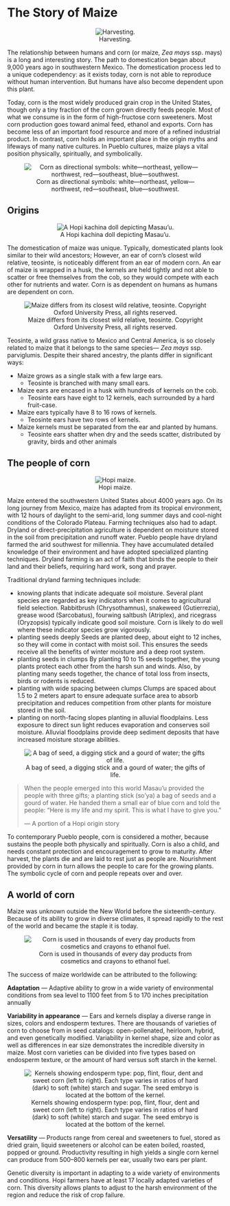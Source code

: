 # The Story of Maize
<div style="text-align: center;">
![Harvesting.](./images/chapter_2_header.jpg)
</div>

The relationship between humans and corn (or maize, *Zea mays* ssp. mays) is a long and interesting story. The path to domestication began about 9,000 years ago in southwestern Mexico. The domestication process led to a unique codependency: as it exists today, corn is not able to reproduce without human intervention. But humans have also become dependent upon this plant.  

Today, corn is the most widely produced grain crop in the United States, though only a tiny fraction of the corn grown directly feeds people. Most of what we consume is in the form of high-fructose corn sweeteners. Most corn production goes toward animal feed, ethanol and exports. Corn has become less of an important food resource and more of a refined industrial product. In contrast, corn holds an important place in the origin myths and lifeways of many native cultures. In Pueblo cultures, maize plays a vital position physically, spiritually, and symbolically.

<div style="text-align: center;">
![Corn as directional symbols: white—northeast, yellow—northwest, red—southeast, blue—southwest.](./images/directional_corn.jpg)
</div>

## Origins
<div style="text-align: center;">
![A Hopi kachina doll depicting Masau'u.](./images/section_2.1_origin.jpg)
</div>

The domestication of maize was unique. Typically, domesticated plants look similar to their wild ancestors; 
However, an ear of corn's closest wild relative, teosinte, is noticeably different from an ear of modern corn.
An ear of maize is wrapped in a husk, the kernels are held tightly and not able to scatter or free themselves from the cob, so
they would compete with each other for nutrients and water. Corn is as dependent on humans as humans are dependent on corn.

<div style="text-align: center;">
![Maize differs from its closest wild relative, teosinte. Copyright Oxford University Press, all rights reserved.](./images/teosinte.jpg)
</div>

Teosinte, a wild grass native to Mexico and Central America, is so closely related to maize that it belongs to the same species—
*Zea mays* ssp. parviglumis. Despite their shared ancestry, the plants differ in significant ways:

- Maize grows as a single stalk with a few large ears.
  - Teosinte is branched with many small ears.
- Maize ears are encased in a husk with hundreds of kernels on the cob.
  - Teosinte ears have eight to 12 
     kernels, each surrounded by a
     hard fruit-case.
- Maize ears typically have 8 to 16 rows 
     of  kernels.
  - Teosinte ears have two 
     rows of kernels.
- Maize kernels must be separated from 
     the ear and planted by humans.
  - Teosinte ears shatter when 
     dry and the seeds scatter, 
     distributed by gravity, 
     birds and other animals

## The people of corn
<div style="text-align: center;">
![Hopi maize.](./images/section_2.3_header.jpg)
</div>

Maize entered the southwestern United States about 4000 years ago. On its long journey from Mexico, maize has adapted from its tropical environment, with 12 hours of daylight to the semi-arid, long summer days and cool-night conditions of the Colorado Plateau. Farming techniques also had to adapt. Dryland or direct-precipitation agriculture is dependent on moisture stored in the soil from precipitation and runoff water. Pueblo people have dryland farmed the arid southwest for millennia. They have accumulated detailed knowledge of their environment and have adopted specialized planting techniques. Dryland farming is an act of faith that binds the people to their land and their beliefs, requiring hard work, song and prayer.

Traditional dryland farming techniques include:

- knowing plants that indicate adequate soil moisture. Several plant species are regarded as key indicators when it comes to agricultural field selection. Rabbitbrush (Chrysothamnus), snakeweed (Gutierrezia), grease wood (Sarcobatus), fourwing saltbush (Atriplex), and ricegrass (Oryzopsis) typically indicate good soil moisture. Corn is likely to do well where these indicator species grow vigorously.
- planting seeds deeply  Seeds are planted deep, about eight to 12 inches, so they will come in contact with moist soil. This ensures the seeds receive all the benefits of winter moisture and a deep root system. 
- planting seeds in clumps  By planting 10 to 15 seeds together, the young plants protect each other from the harsh sun and winds. Also, by planting many seeds together, the chance of total loss from insects, birds or rodents is reduced.
- planting with wide spacing between clumps  Clumps are spaced about 1.5 to 2 meters apart to ensure adequate surface area to absorb precipitation and reduces competition from other plants for moisture stored in the soil.
- planting on north-facing slopes planting in alluvial floodplains. Less exposure to direct sun light reduces evaporation and conserves soil moisture. Alluvial floodplains provide deep sediment deposits that have increased moisture storage abilities.

<div style="text-align: center;">
![A bag of seed, a digging stick and a gourd of water; the gifts of life.](./images/gifts_of_life.jpg)
</div>

> When the people emerged into this world Masau'u provided the people with three gifts; a planting stick (so'ya) a bag of seeds and a gourd of water. He handed them a small ear of blue corn and told the people: "Here is my life and my spirit. This is what I have to give you."
>
> --- A portion of a Hopi origin story

To contemporary Pueblo people, corn is considered a mother, because sustains the people both physically and spiritually. Corn is also a child, and needs constant protection and encouragement to grow to maturity. After harvest, the plants die and are laid to rest just as people are. Nourishment provided by corn in turn allows the people to care for the growing plants. The symbolic cycle of corn and people repeats over and over.

## A world of corn

Maize was unknown outside the New World before the sixteenth-century. Because of its ability to grow in diverse climates, it spread rapidly to the rest of the world and became the staple it is today.

<div style="text-align: center;">
![Corn is used in thousands of every day products from cosmetics and crayons to ethanol fuel.](./images/corn_uses.jpg)
</div>

The success of maize worldwide can be attributed to the following:

**Adaptation** — Adaptive ability to grow in a wide variety of environmental conditions from sea level to 1100 feet from 5 to 170 inches precipitation annually

**Variability in appearance** — Ears and kernels display a diverse range in sizes, colors and endosperm textures. There are thousands of varieties of corn to choose from in seed catalogs: open-pollenated, heirloom, hybrid, and even genetically modified. Variability in kernel shape, size and color as well as differences in ear size demonstrates the incredible diversity in maize. Most corn varieties can be divided into five types based on endosperm texture, or the amount of hard versus soft starch in the kernel.

<div style="text-align: center;">
![Kernels showing endosperm type: pop, flint, flour, dent and sweet corn (left to right). Each type varies in ratios of hard (dark) to soft (white) starch and sugar. The seed embryo is located at the bottom of the kernel.](./images/endosperm_types.jpg)
</div>

**Versatility** — Products range from cereal and sweeteners to fuel,
stored as dried grain, liquid sweeteners or alcohol
can be eaten boiled, roasted, popped or ground. Productivity resulting in high yields
a single corn kernel can produce from 500–800 kernels per ear, usually two ears per plant.

Genetic diversity is important in adapting to a wide variety of environments and conditions. Hopi farmers have at least 17 locally adapted varieties of corn. This diversity allows plants to adjust to the harsh environment  of the region and reduce the risk of crop failure.
